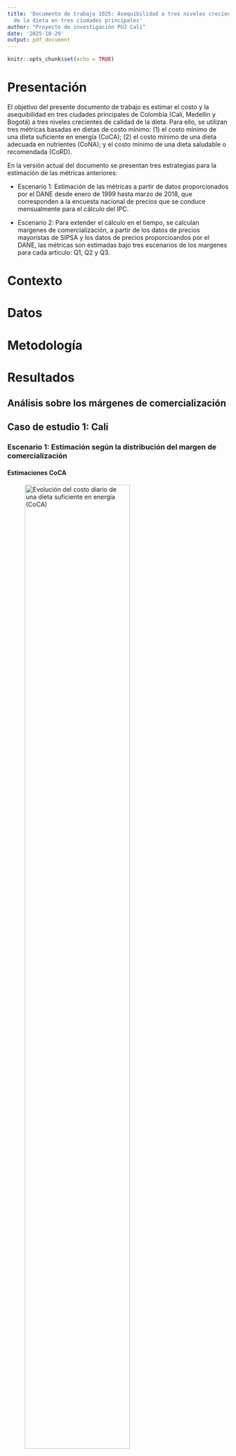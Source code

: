 ```yaml
---
title: 'Documento de trabajo 1025: Asequibilidad a tres niveles crecientes de calidad
  de la dieta en tres ciudades principales'
author: "Proyecto de investigación PUJ Cali"
date: '2025-10-29'
output: pdf_document
---
```


```r
knitr::opts_chunk$set(echo = TRUE)
```

# Presentación

El objetivo del presente documento de trabajo es estimar el costo y la asequibilidad en tres ciudades principales de Colombia (Cali, Medellín y Bogotá) a tres niveles crecientes de calidad de la dieta. Para ello, se utilizan tres métricas basadas en dietas de costo mínimo: (1) el costo mínimo de una dieta suficiente en energía (CoCA); (2) el costo mínimo de una dieta adecuada en nutrientes (CoNA); y el costo mínimo de una dieta saludable o recomendada (CoRD). 

En la versión actual del documento se presentan tres estrategias para la estimación de las métricas anteriores:

- Escenario 1: Estimación de las métricas a partir de datos proporcionados por el DANE desde enero de 1999 hasta marzo de 2018, que corresponden a la encuesta nacional de precios que se conduce mensualmente para el cálculo del IPC.

- Escenario 2: Para extender el cálculo en el tiempo, se calculan margenes de comercialización, a partir de los datos de precios mayoristas de SIPSA y los datos de precios proporcioandos por el DANE, las métricas son estimadas bajo tres escenarios de los margenes para cada artículo: Q1, Q2 y Q3.


 
# Contexto 

# Datos

# Metodología

# Resultados

## Análisis sobre los márgenes de comercialización



## Caso de estudio 1: Cali



### Escenario 1: Estimación según la distribución del margen de comercialización


#### Estimaciones CoCA


![Evolución del costo diario de una dieta suficiente en energía (CoCA)](CALI/Resultados-10-2025/coca/010825_coca_male_cali.png){width=75%}

![Evolución del costo diario de una dieta suficiente en energía (CoCA)](CALI/Resultados-10-2025/coca/010825_coca_female_cali.png){width=75%}

![Evolución del costo diario de una dieta suficiente en energía (CoCA)](CALI/Resultados-10-2025/coca/010825_coca_1000kcal_cali.png){width=75%}




#### Estimaciones CoNA

![Evolución del costo diario de una dieta adecuada en nutrientes (CoNA)](CALI/Resultados-10-2025/cona/010825_cona_male_cali.png){width=75%}

![Evolución del costo diario de una dieta adecuada en nutrientes (CoNA)](CALI/Resultados-10-2025/cona/010825_cona_female_cali.png){width=75%}

![Evolución del costo diario de una dieta adecuada en nutrientes (CoNA)](CALI/Resultados-10-2025/cona/010825_cona_1000kcal_cali.png){width=75%}



### Escenario 2: Precios minoristas a partir de datos IPC

#### Estimaciones CoCA


![Evolución del costo diario de una dieta suficiente en energía (CoCA)](CALI/Resultados-10-2025/estimadores-DANE/coca/291025_dane_coca_male_cali.png){width=75%}

![Evolución del costo diario de una dieta suficiente en energía (CoCA)](CALI/Resultados-10-2025/estimadores-DANE/coca/291025_dane_coca_female_cali.png){width=75%}

![Evolución del costo diario de una dieta suficiente en energía (CoCA)](CALI/Resultados-10-2025/estimadores-DANE/coca/291025_dane_coca_1000kcal_cali.png){width=75%}


#### Estimaciones CoNA

![Evolución del costo diario de una dieta adecuada en nutrientes (CoNA)](CALI/Resultados-10-2025/estimadores-DANE/cona/291025_dane_cona_male_cali.png){width=75%}

![Evolución del costo diario de una dieta adecuada en nutrientes (CoNA)](CALI/Resultados-10-2025/estimadores-DANE/cona/291025_dane_cona_female_cali.png){width=75%}

![Evolución del costo diario de una dieta adecuada en nutrientes (CoNA)](CALI/Resultados-10-2025/estimadores-DANE/cona/291025_dane_cona_1000kcal_cali.png){width=75%}


### Escenario 3: Resultados recientes utilizando web scraping



## Caso de estudio 2: Medellín


## Caso de estudio 3: Bogotá

